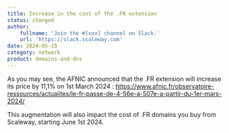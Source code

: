 ```yaml
---
title: Increase in the cost of the .FR extension
status: changed
author:
    fullname: 'Join the #[xxx] channel on Slack.'
    url: 'https://slack.scaleway.com'
date: 2024-05-15
category: network
product: domains-and-dns
---
```


As you may see, the AFNIC announced that the .FR extension will increase its price by 11,1% on 1st March 2024 : https://www.afnic.fr/observatoire-ressources/actualites/le-fr-passe-de-4-56e-a-507e-a-partir-du-1er-mars-2024/

This augmentation will also impact the cost of .FR domains you buy from Scaleway, starting June 1st 2024.

